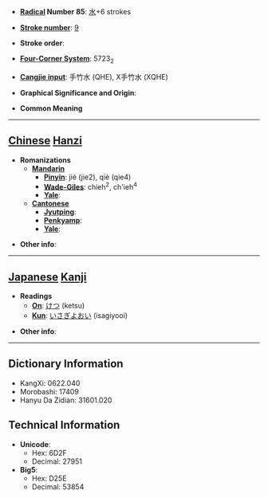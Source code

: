* '''[[Wiktionary:Chinese radical index| Radical]] Number 85''': [[Wiktionary:Chinese radical index 水|水]]+6 strokes

* '''[[Wiktionary:Chinese total strokes index|Stroke number]]''': [[Wiktionary:Chinese total strokes index 9|9]]

* '''Stroke order''': 

* '''[[Wiktionary:Chinese four corner index|Four-Corner System]]''': 5723<sub>2</sub>

* '''[[Wiktionary:Chinese Cangjie index|Cangjie input]]''': 手竹水 (QHE), X手竹水 (XQHE)

* '''Graphical Significance and Origin''': 

* '''Common Meaning'''

----

== [[Chinese]] [[Hanzi]] ==

* '''Romanizations'''
** '''[[Mandarin]]'''
*** '''[[Pinyin]]''': jié (jie2), qiè (qie4)
*** '''[[Wade-Giles]]''': chieh<sup>2</sup>, ch'ieh<sup>4</sup>
*** '''[[Yale]]''': 
** '''[[Cantonese]]'''
*** '''[[Jyutping]]''':
*** '''[[Penkyamp]]''': 
*** '''[[Yale]]''': 

* '''Other info''': 

----

== [[Japanese]] [[Kanji]] ==

* '''Readings'''
** '''[[On]]''': [[けつ]] (ketsu)
** '''[[Kun]]''': [[いさぎよおい]] (isagiyooi)

* '''Other info''':  

----

== Dictionary Information ==

* KangXi: 0622.040
* Morobashi: 17409
* Hanyu Da Zidian: 31601.020

== Technical Information ==

* '''Unicode''':
** Hex: 6D2F
** Decimal: 27951
* '''Big5''':
** Hex: D25E
** Decimal: 53854